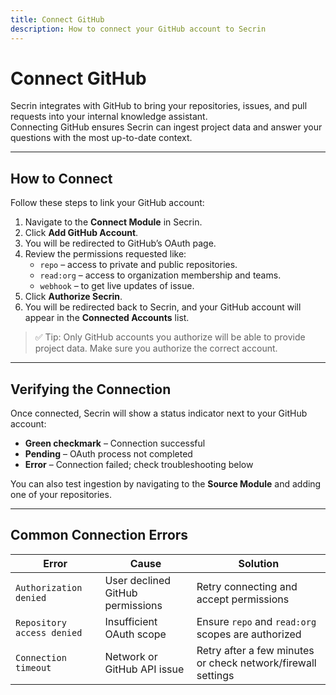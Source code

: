 ```yaml
---
title: Connect GitHub
description: How to connect your GitHub account to Secrin
---
```


# Connect GitHub

Secrin integrates with GitHub to bring your repositories, issues, and pull requests into your internal knowledge assistant.  
Connecting GitHub ensures Secrin can ingest project data and answer your questions with the most up-to-date context.

---

## How to Connect

Follow these steps to link your GitHub account:

1. Navigate to the **Connect Module** in Secrin.
2. Click **Add GitHub Account**.
3. You will be redirected to GitHub’s OAuth page.
4. Review the permissions requested like:
   - `repo` – access to private and public repositories.
   - `read:org` – access to organization membership and teams.
   - `webhook` – to get live updates of issue.
5. Click **Authorize Secrin**.
6. You will be redirected back to Secrin, and your GitHub account will appear in the **Connected Accounts** list.

> ✅ Tip: Only GitHub accounts you authorize will be able to provide project data. Make sure you authorize the correct account.

---

## Verifying the Connection

Once connected, Secrin will show a status indicator next to your GitHub account:

- **Green checkmark** – Connection successful
- **Pending** – OAuth process not completed
- **Error** – Connection failed; check troubleshooting below

You can also test ingestion by navigating to the **Source Module** and adding one of your repositories.

---

## Common Connection Errors

| Error                      | Cause                            | Solution                                                     |
| -------------------------- | -------------------------------- | ------------------------------------------------------------ |
| `Authorization denied`     | User declined GitHub permissions | Retry connecting and accept permissions                      |
| `Repository access denied` | Insufficient OAuth scope         | Ensure `repo` and `read:org` scopes are authorized           |
| `Connection timeout`       | Network or GitHub API issue      | Retry after a few minutes or check network/firewall settings |
